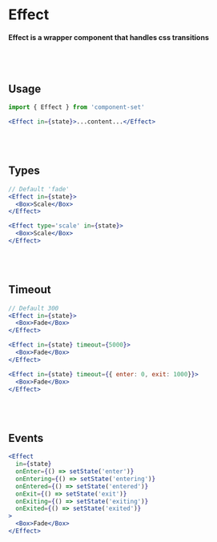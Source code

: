 
<Meta title='Foundation/Effect/Documentation' />

# Effect
#### Effect is a wrapper component that handles css transitions

<br /><br />

## Usage
```jsx
import { Effect } from 'component-set'

<Effect in={state}>...content...</Effect>
```

<br /><br />

## Types
<Story name="Types">
  <div>
    <TypesExample />
  </div>
</Story>

```jsx
// Default 'fade'
<Effect in={state}>
  <Box>Scale</Box>
</Effect>

<Effect type='scale' in={state}>
  <Box>Scale</Box>
</Effect>
```

<br /><br />

## Timeout
<Story name="Timeout">
  <div>
    <TimeoutExample timeout={300} />
    <TimeoutExample timeout={5000} />
    <TimeoutExample timeout={{ enter: 0, exit: 1000}} />
  </div>
</Story>

```jsx
// Default 300
<Effect in={state}>
  <Box>Fade</Box>
</Effect>

<Effect in={state} timeout={5000}>
  <Box>Fade</Box>
</Effect>

<Effect in={state} timeout={{ enter: 0, exit: 1000}}>
  <Box>Fade</Box>
</Effect>
```

<br /><br />

## Events
<Story name="Events">
  <div>
    <EventsExample timeout={3000} />
  </div>
</Story>

```jsx
<Effect
  in={state}
  onEnter={() => setState('enter')}
  onEntering={() => setState('entering')}
  onEntered={() => setState('entered')}
  onExit={() => setState('exit')}
  onExiting={() => setState('exiting')}
  onExited={() => setState('exited')}
>
  <Box>Fade</Box>
</Effect>
```

